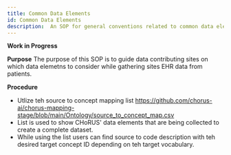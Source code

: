 ```yaml
---
title: Common Data Elements
id: Common Data Elements
description:  An SOP for general conventions related to common data elements
---
```


**Work in Progress**

**Purpose**
The purpose of this SOP is to guide data contributing sites on which data elemetns to consider while gathering sites EHR data from patients.

**Procedure**

- Utlize teh source to concept mapping list https://github.com/chorus-ai/chorus-mapping-stage/blob/main/Ontology/source_to_concept_map.csv
- List is used to show CHoRUS' data elements that are being collected to create a complete dataset.
- While using the list users can find source to code description with teh desired target concept ID depending on teh target vocabulary.
